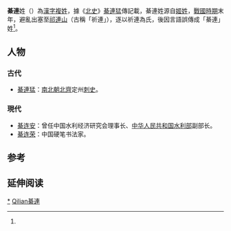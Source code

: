 {{姓氏
|复姓=是
|姓氏=綦連
|拼音=Qílián
|注音={{拼转注|Qí}}{{拼转注|lián}}
|中国大陆=
|台湾=
|香港=
|澳门=
|新加坡=
|马来西亚=
|新字体=
|旧字体=
|平假名=
|片假名=
|越南=
|谚文=
|文觀部式=
|馬-賴式=
|日语罗马字=
|反切=
|同音字=棋蓮
|堂号=
|郡望=
|上古=
}}
'''綦連'''姓（{{標音 |字=綦連 |繁= |简= |拼音=Qílián |注音=ㄑㄧˊㄌㄧㄢˊ |粤拼=Kei4lin4 |中古= |反切= |同音字=棋蓮}}）為[[漢字姓氏|漢字]][[複姓|複姓]]，據《[[北史|北史]]》[[綦連猛|綦連猛]]傳記載，綦連姓源自[[姬姓|姬姓]]，[[戰國時期|戰國時期]]末年，避亂出塞至[[祁連山|祁連山]]（古稱「祈連」），逐以祈連為氏，後因言語誤傳成「綦連」姓<ref name=B/>。

== 人物 ==
=== 古代 ===
*[[綦連猛|綦連猛]]：[[南北朝|南北朝]][[北齊|北齊]]定州[[刺史|刺史]]。

=== 現代 ===
*[[綦连安|綦连安]]：曾任中国水利经济研究会理事长、[[中华人民共和国水利部|中华人民共和国水利部]]副部长。
*[[綦连荣|綦连荣]]：中国硬笔书法家。

== 参考 ==
{{Reflist|1|refs=

<ref name=B>《[[s:北史/卷053|北史 列傳第四十一]]》：……綦連猛，字武兒，代人也。其先姬姓，六國末，避亂出塞，保祈連山，因以山為姓。北人語訛，故曰綦連。……</ref>

}}

== 延伸阅读 ==
{{Wikisource further reading}}
{{surname-stub}}

[[Category:綦連姓|*]]
[[Category:複姓|Qilian綦連]]